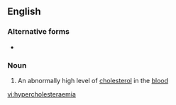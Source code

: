 ==English==

===Alternative forms===
* {{l|en|hypercholesteremia}}

===Noun===
{{en-noun|-}}

# {{label|en|medicine}} An abnormally high level of [[cholesterol]] in the [[blood]]

[[vi:hypercholesteraemia]]